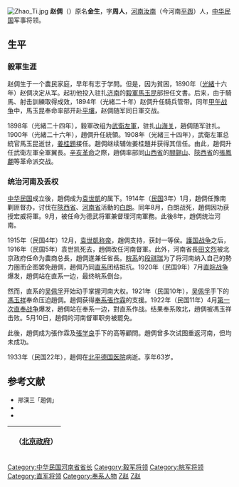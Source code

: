 {{otheruses|趙倜 (宋朝)}}
[[File:Zhao_Ti.jpg|thumb]] 
'''赵倜'''（{{bd|1871年||1933年||Z赵}}）原名'''金生'''，字'''周人'''，[[河南|河南]][[汝南|汝南]]（今河南[[平舆|平舆]]）人，[[中华民国|中华民国]]军事将领。

== 生平 ==
=== 毅軍生涯 ===
赵倜生于一个農民家庭，早年有志于学問。但是，因为貧困，1890年（[[光緒|光緒]]十六年）赵倜决定从军。起初他投入驻扎[[济南市|济南]]的[[毅軍|毅軍]][[馬玉昆|馬玉昆]]部担任文書。后来，由于騎馬、射击訓練取得成效，1894年（光緒二十年）赵倜升任騎兵管带。同年[[甲午战争|甲午战争]]中，馬玉昆奉命率部开赴[[平壤|平壤]]，赵倜随军同日軍交战。

1898年（光緒二十四年），毅軍改组为[[武衛左軍|武衛左軍]]，驻扎[[山海关|山海关]]，趙倜随军驻扎。1900年（光緒二十六年），趙倜升任統領。1908年（光緒三十四年），武衛左軍总統官馬玉昆逝世，[[姜桂題|姜桂題]]接任。趙倜继续辅佐姜桂題并获得其信任。由此，趙倜升任武衛左軍全軍翼長。[[辛亥革命|辛亥革命]]之際，趙倜率部同[[山西省|山西省]]的[[閻錫山|閻錫山]]、[[陝西省|陝西省]]的[[張鳳翽|張鳳翽]]等革命派交战。

=== 统治河南及丢权 ===
[[中华民国|中华民国]]成立後，趙倜成为[[袁世凱|袁世凱]]的属下。1914年（[[民国紀元|民国]]3年）1月，趙倜任豫南剿匪督办，讨伐在[[陝西省_(中華民国)|陝西省]]、[[河南省_(中華民国)|河南省]]活動的[[白朗_(人名)|白朗]]。同年8月，白朗战死，趙倜因功获授宏威将軍。9月，被任命为德武将軍兼督理河南軍務。此後8年，趙倜统治河南。

1915年（民国4年）12月，[[袁世凱称帝|袁世凱称帝]]，趙倜支持，获封一等侯。[[護国战争|護国战争]]之后，1916年（民国5年）袁世凯死去，趙倜改任河南督軍。此外，河南省長[[田文烈|田文烈]]被北京政府任命为農商总長，趙倜遂兼任省長。[[皖系|皖系]]的[[段祺瑞|段祺瑞]]为了将河南纳入自己的勢力圏而企图罢免趙倜，趙倜乃同[[直系|直系]]团结抵抗。1920年（民国9年）7月[[直皖战争|直皖战争]]爆发，趙倜站在直系一边，最终皖系倒台。

然而，直系的[[吴佩孚|吴佩孚]]开始动手掌握河南大权。1921年（民国10年），[[吴佩孚|吴佩孚]]手下的[[馮玉祥|馮玉祥]]奉命压迫趙倜。趙倜获得[[奉系|奉系]][[張作霖|張作霖]]的支援。1922年（民国11年）4月[[第一次直奉战争|第一次直奉战争]]爆发，趙倜站在奉系一边，對直系作战。结果奉系敗北，趙倜被馮玉祥击败。5月10日，趙倜的河南督軍职务被罷免。

此後，趙倜成为張作霖及[[張学良|張学良]]手下的高等顧問。趙倜曾多次试图重返河南，但均未成功。

1933年（民国22年），趙倜在[[北平|北平]][[北京医院|德国医院]]病逝。享年63岁。

== 参考文献 ==
* <span style="font-size:90%;"> 邢漢三「趙倜」{{Cite book<!--|和書-->|author = [[中国社会科学院|中国社会科学院]]近代史研究所|title = 民国人物传 第9卷|year = 1997|publisher = [[中華書局|中華書局]]|isbn = 7-101-01504-2}}</span>
* <span style="font-size:90%;">{{Cite book<!--|和書-->|author = 徐友春主編|title = 民国人物大辞典 増訂版|year = 2007|publisher = 河北人民出版社|isbn = 978-7-202-03014-1}}</span>
* <span style="font-size:90%;">{{Cite book<!--|和書-->|author = 劉寿林等編|title = 民国職官年表|year = 1995|publisher = 中華書局|isbn = 7-101-01320-1}}</span>

{| class="wikitable" style="margin:0 auto"
|- 
!　{{CHN1912}}（[[中华民国北京政府|北京政府]]）
{{先代次代|[[河南省_(中華民国)|河南]]将軍|<small>1914年9月 - 1916年7月</small>|[[田文烈|田文烈]]|（改称督軍）}}
{{先代次代|河南督軍|<small>1916年7月 - 1922年5月</small>|（将軍改称）|[[馮玉祥|馮玉祥]]}}
|}

{{河南行政长官|北}}
{{DEFAULTSORT:Zhao赵}}
[[Category:中华民国河南省省长|Category:中华民国河南省省长]]
[[Category:毅军将领|Category:毅军将领]]
[[Category:皖军将领|Category:皖军将领]]
[[Category:直军将领|Category:直军将领]]
[[Category:奉系人物|Category:奉系人物]]
[[Category:北洋将军府冠字将军|Z赵]]
[[Category:平舆人|Z赵]]